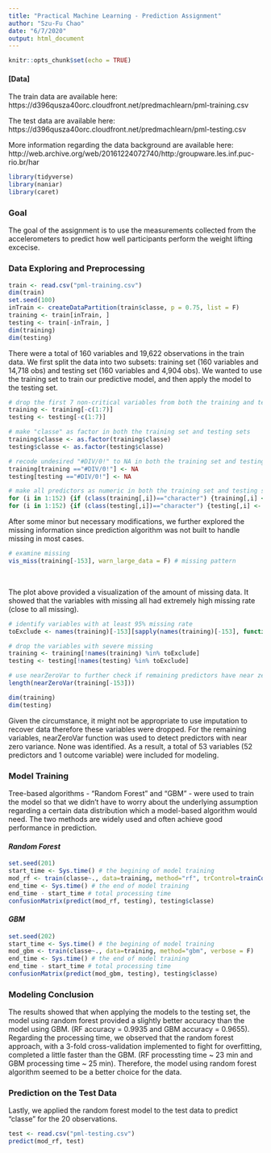 ---
title: "Practical Machine Learning - Prediction Assignment"
author: "Szu-Fu Chao"
date: "6/7/2020"
output: html_document
---

```{r setup, include=FALSE}
knitr::opts_chunk$set(echo = TRUE)
```

#### [Data]
The train data are available here:  
https://d396qusza40orc.cloudfront.net/predmachlearn/pml-training.csv 
&nbsp;

The test data are available here:  
https://d396qusza40orc.cloudfront.net/predmachlearn/pml-testing.csv
&nbsp;

More information regarding the data background are available here:  
http://web.archive.org/web/20161224072740/http:/groupware.les.inf.puc-rio.br/har 

```{r, message=F}
library(tidyverse)
library(naniar)
library(caret)
```

### **Goal**  
The goal of the assignment is to use the measurements collected from the accelerometers to predict how well participants perform the weight lifting excecise. 

### **Data Exploring and Preprocessing**
```{r, message=F}
train <- read.csv("pml-training.csv")
dim(train)
set.seed(100)
inTrain <- createDataPartition(train$classe, p = 0.75, list = F)
training <- train[inTrain, ]
testing <- train[-inTrain, ]
dim(training)
dim(testing)
```
There were a total of 160 variables and 19,622 observations in the train data. We first split the data into two subsets: training set (160 variables and 14,718 obs) and testing set (160 variables and 4,904 obs). We wanted to use the training set to train our predictive model, and then apply the model to the testing set.  

```{r, message=F}
# drop the first 7 non-critical variables from both the training and testing sets
training <- training[-c(1:7)] 
testing <- testing[-c(1:7)] 

# make "classe" as factor in both the training set and testing sets
training$classe <- as.factor(training$classe)
testing$classe <- as.factor(testing$classe) 

# recode undesired "#DIV/0!" to NA in both the training set and testing sets
training[training =="#DIV/0!"] <- NA
testing[testing =="#DIV/0!"] <- NA 

# make all predictors as numeric in both the training set and testing sets
for (i in 1:152) {if (class(training[,i])=="character") {training[,i] <- as.numeric(training[,i])}}
for (i in 1:152) {if (class(testing[,i])=="character") {testing[,i] <- as.numeric(testing[,i])}}
```
After some minor but necessary modifications, we further explored the missing information since prediction algorithm was not built to handle missing in most cases. 

```{r}
# examine missing 
vis_miss(training[-153], warn_large_data = F) # missing pattern
```
&nbsp;

The plot above provided a visualization of the amount of missing data. It showed that the variables with missing all had extremely high missing rate (close to all missing). 

```{r}
# identify variables with at least 95% missing rate
toExclude <- names(training)[-153][sapply(names(training)[-153], function(x) sum(is.na(training[x]))/nrow(training)>0.95)] 

# drop the variables with severe missing
training <- training[!names(training) %in% toExclude] 
testing <- testing[!names(testing) %in% toExclude] 

# use nearZeroVar to further check if remaining predictors have near zero variance
length(nearZeroVar(training[-153]))

dim(training)
dim(testing)
```
Given the circumstance, it might not be appropriate to use imputation to recover data therefore these variables were dropped. For the remaining variables, nearZeroVar function was used to detect predictors with near zero variance. None was identified. As a result, a total of 53 variables (52 predictors and 1 outcome variable) were included for modeling. 

### **Model Training**
Tree-based algorithms - "Random Forest" and "GBM" - were used to train the model so that we didn't have to worry about the underlying assumption regarding a certain data distribution which a model-based algorithm would need. The two methods are widely used and often achieve good performance in prediction. 

#### *Random Forest*
```{r}
set.seed(201)
start_time <- Sys.time() # the begining of model training
mod_rf <- train(classe~., data=training, method="rf", trControl=trainControl(method = "cv"), number=3)
end_time <- Sys.time() # the end of model training
end_time - start_time # total processing time
confusionMatrix(predict(mod_rf, testing), testing$classe)
```

#### *GBM*
```{r}
set.seed(202)
start_time <- Sys.time() # the begining of model training
mod_gbm <- train(classe~., data=training, method="gbm", verbose = F)
end_time <- Sys.time() # the end of model training
end_time - start_time # total processing time
confusionMatrix(predict(mod_gbm, testing), testing$classe)
```

### **Modeling Conclusion**
The results showed that when applying the models to the testing set, the model using random forest provided a slightly better accuracy than the model using GBM. (RF accuracy = 0.9935 and GBM accuracy = 0.9655). Regarding the processing time, we observed that the random forest approach, with a 3-fold cross-validation implemented to fight for overfitting, completed a little faster than the GBM. (RF processting time ~ 23 min and GBM processing time ~ 25 min). Therefore, the model using random forest algorithm seemed to be a better choice for the data.

### **Prediction on the Test Data**
Lastly, we applied the random forest model to the test data to predict "classe" for the 20 observations.
```{r}
test <- read.csv("pml-testing.csv")
predict(mod_rf, test)
```


